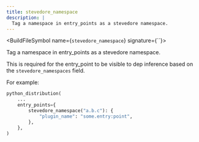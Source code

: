 ```yaml
---
title: stevedore_namespace
description: |
  Tag a namespace in entry_points as a stevedore namespace.
---
```



<BuildFileSymbol name={`stevedore_namespace`} signature={``}>

Tag a namespace in entry_points as a stevedore namespace.

This is required for the entry_point to be visible to dep inference
based on the `stevedore_namespaces` field.

For example:

```python
python_distribution(
    ...
    entry_points={
        stevedore_namespace("a.b.c"): {
            "plugin_name": "some.entry:point",
        },
    },
)
```

</BuildFileSymbol>
